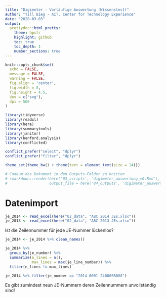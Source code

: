 ```yaml
---
title: "Digimeter - Vorläufige Auswertung (Wissenstest)"
author: "Till Bieg - AIT, Center for Technology Experience"
date: "2020-03-03"
output:
  prettydoc::html_pretty:
    theme: hpstr
    highlight: github
    toc: true
    toc_depth: 1
    number_sections: true
---
```


```r
knitr::opts_chunk$set(
  echo = FALSE,
  message = FALSE,
  warning = FALSE,
  fig.align = 'center',
  fig.width = 8,
  fig.height = 4.5,
  dev = c("svg"),
  dpi = 500
)

library(tidyverse)
library(readxl)
library(here)
library(summarytools)
library(janitor)
library(benford.analysis)
library(conflicted)

conflict_prefer("select", "dplyr")
conflict_prefer("filter", "dplyr")

theme_set(theme_bw() + theme(text = element_text(size = 14)))

# Codeum das Dokument in den Outputs-Folder zu knitten
# rmarkdown::render(here('03_scripts', 'digimeter_auswertung_v0.Rmd'),
#                   output_file = here('04_outputs', 'digimeter_auswertung_v0.html'))
```

# Datenimport
```r
je_2014 <- read_excel(here("02_data", "ABC 2014 JEs.xlsx"))
je_2013 <- read_excel(here("02_data", "ABC 2013 JEs.xlsx"))
```

Ist die Zeilennummer für jede JE-Nummer lückenlos?
```r
je_2014 <- je_2014 %>% clean_names()

je_2014 %>% 
  group_by(je_number) %>% 
  summarize(n_lines = n(),
            max_lines = max(je_line_number)) %>% 
  filter(n_lines != max_lines)

je_2014 %>% filter(je_number == "2014-0001-2400008088")
```

Es gibt zumindest neun JE-Nummern deren Zeilennummern unvollständig sind!

